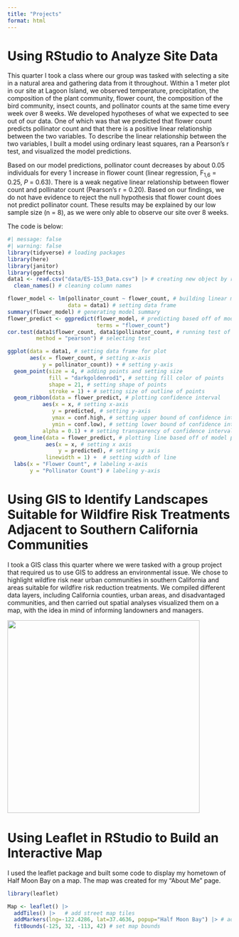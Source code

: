 ```yaml
---
title: "Projects"
format: html
---
```


# Using RStudio to Analyze Site Data 

This quarter I took a class where our group was tasked with selecting a site in a natural area and gathering data from it throughout. Within a 1 meter plot in our site at Lagoon Island, we observed temperature, precipitation, the composition of the plant community, flower count, the composition of the bird community, insect counts, and pollinator counts at the same time every week over 8 weeks. We developed hypotheses of what we expected to see out of our data. One of which was that we predicted that flower count predicts pollinator count and that there is a positive linear relationship between the two variables. To describe the linear relationship between the two variables, I built a model using ordinary least squares, ran a Pearson's r test, and visualized the model predictions. 

Based on our model predictions, pollinator count decreases by about 0.05 \pm 0.10 individuals for every 1 increase in flower count (linear regression, F~1,6~ = 0.25, *P* = 0.63). There is a weak negative linear relationship between flower count and pollinator count (Pearson's r = 0.20). Based on our findings, we do not have evidence to reject the null hypothesis that flower count does not predict pollinator count. These results may be explained by our low sample size (n = 8), as we were only able to observe our site over 8 weeks.

The code is below:

```r
#| message: false
#| warning: false
library(tidyverse) # loading packages
library(here)
library(janitor)
library(ggeffects)
data1 <- read.csv("data/ES-153_Data.csv") |> # creating new object by reading in data
  clean_names() # cleaning column names
```
```r
flower_model <- lm(pollinator_count ~ flower_count, # building linear model where pollinator count is predicted by flower count
                   data = data1) # setting data frame
summary(flower_model) # generating model summary
flower_predict <- ggpredict(flower_model, # predicting based off of model
                            terms = "flower_count") 
cor.test(data1$flower_count, data1$pollinator_count, # running test of correlation between flower count and pollinator count
         method = "pearson") # selecting test
```
```r
ggplot(data = data1, # setting data frame for plot
       aes(x = flower_count, # setting x-axis
           y = pollinator_count)) + # setting y-axis
  geom_point(size = 4, # adding points and setting size
             fill = "darkgoldenrod1", # setting fill color of points
             shape = 21, # setting shape of points
             stroke = 1) + # setting size of outline of points
  geom_ribbon(data = flower_predict, # plotting confidence interval
           aes(x = x, # setting x-axis
              y = predicted, # setting y-axis
              ymax = conf.high, # setting upper bound of confidence interval
              ymin = conf.low), # setting lower bound of confidence interval
           alpha = 0.1) + # setting transparency of confidence interval
  geom_line(data = flower_predict, # plotting line based off of model predictions
            aes(x = x, # setting x axis
                y = predicted), # setting y axis
            linewidth = 1) +  # setting width of line
  labs(x = "Flower Count", # labeling x-axis
       y = "Pollinator Count") # labeling y-axis
```




# Using GIS to Identify Landscapes Suitable for Wildfire Risk Treatments  Adjacent to Southern California Communities

I took a GIS class this quarter where we were tasked with a group project that required us to use GIS to address an environmental issue. We chose to highlight wildfire risk near urban communities in southern California and areas suitable for wildfire risk reduction treatments. We compiled different data layers, including California counties, urban areas, and disadvantaged communities, and then carried out spatial analyses visualized them on a map, with the idea in mind of informing landowners and managers. 

![](media/layout.jpg){height="4.5in"}

# Using Leaflet in RStudio to Build an Interactive Map 

I used the leaflet package and built some code to display my hometown of Half Moon Bay on a map. The map was created for my "About Me" page.

```r
library(leaflet)

Map <- leaflet() |> 
  addTiles() |>   # add street map tiles
  addMarkers(lng=-122.4286, lat=37.4636, popup="Half Moon Bay") |> # add marker at Half Moon Bay
  fitBounds(-125, 32, -113, 42) # set map bounds
```


